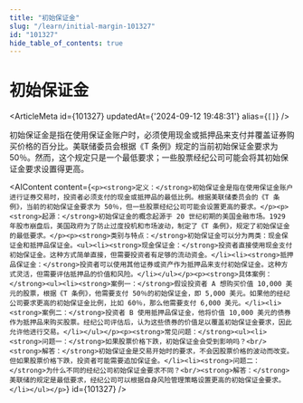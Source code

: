 ```yaml
---
title: "初始保证金"
slug: "/learn/initial-margin-101327"
id: "101327"
hide_table_of_contents: true
---
```



# 初始保证金

<ArticleMeta id={101327} updatedAt={'2024-09-12 19:48:31'} alias={`[]`} />
<div className='border-solid border-b border-t-0 my-4 border-[var(--ifm-color-gray-300)]' />

初始保证金是指在使用保证金账户时，必须使用现金或抵押品来支付并覆盖证券购买价格的百分比。美联储委员会根据《T 条例》规定的当前初始保证金要求为 50％。然而，这个规定只是一个最低要求；一些股票经纪公司可能会将其初始保证金要求设置得更高。

<AIContent content={`<p><strong>定义：</strong>初始保证金是指在使用保证金账户进行证券交易时，投资者必须支付的现金或抵押品的最低比例。根据美联储委员会的《T 条例》，当前的初始保证金要求为 50％，但一些股票经纪公司可能会设置更高的要求。</p><p><strong>起源：</strong>初始保证金的概念起源于 20 世纪初期的美国金融市场。1929 年股市崩盘后，美国政府为了防止过度投机和市场波动，制定了《T 条例》，规定了初始保证金的最低要求。</p><p><strong>类别与特点：</strong>初始保证金可以分为两类：现金保证金和抵押品保证金。<ul><li><strong>现金保证金：</strong>投资者直接使用现金支付初始保证金。这种方式简单直接，但需要投资者有足够的流动资金。</li><li><strong>抵押品保证金：</strong>投资者可以使用其他证券或资产作为抵押品来支付初始保证金。这种方式灵活，但需要评估抵押品的价值和风险。</li></ul></p><p><strong>具体案例：</strong><ul><li><strong>案例一：</strong>假设投资者 A 想购买价值 10,000 美元的股票，根据《T 条例》，他需要支付 50％的初始保证金，即 5,000 美元。如果他的经纪公司要求更高的初始保证金比例，比如 60％，那么他需要支付 6,000 美元。</li><li><strong>案例二：</strong>投资者 B 使用抵押品保证金，他将价值 10,000 美元的债券作为抵押品来购买股票。经纪公司评估后，认为这些债券的价值足以覆盖初始保证金要求，因此允许他进行交易。</li></ul></p><p><strong>常见问题：</strong><ul><li><strong>问题一：</strong>如果股票价格下跌，初始保证金会受到影响吗？<br/><strong>解答：</strong>初始保证金是交易开始时的要求，不会因股票价格的波动而改变。但如果股票价格下跌，投资者可能需要追加保证金。</li><li><strong>问题二：</strong>为什么不同的经纪公司初始保证金要求不同？<br/><strong>解答：</strong>美联储的规定是最低要求，经纪公司可以根据自身风险管理策略设置更高的初始保证金要求。</li></ul></p>`} id={101327} />
